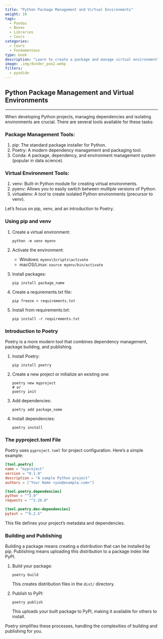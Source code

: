 ```yaml
---
title: "Python Package Management and Virtual Environments"
weight: 10
tags:
  - Pandas
  - Bases
  - Libraries
  - Cours
categories:
  - Cours
  - Fondamentaux
type: book
description: "Learn to create a package and manage virtual environment"
image: .img/dunder_poo2.webp
filters:
  - pyodide
---
```


## Python Package Management and Virtual Environments

---

When developing Python projects, managing dependencies and isolating environments are crucial. There are several tools available for these tasks:

### Package Management Tools:
1. pip: The standard package installer for Python.
2. Poetry: A modern dependency management and packaging tool.
3. Conda: A package, dependency, and environment management system (popular in data science).

### Virtual Environment Tools:
1. venv: Built-in Python module for creating virtual environments.
2. pyenv: Allows you to easily switch between multiple versions of Python.
3. virtualenv: A tool to create isolated Python environments (precursor to venv).

Let's focus on pip, venv, and an introduction to Poetry.

### Using pip and venv

1. Create a virtual environment:
   ```
   python -m venv myenv
   ```

2. Activate the environment:
   - Windows: `myenv\Scripts\activate`
   - macOS/Linux: `source myenv/bin/activate`

3. Install packages:
   ```
   pip install package_name
   ```

4. Create a requirements.txt file:
   ```
   pip freeze > requirements.txt
   ```

5. Install from requirements.txt:
   ```
   pip install -r requirements.txt
   ```

### Introduction to Poetry

Poetry is a more modern tool that combines dependency management, package building, and publishing.

1. Install Poetry:
   ```
   pip install poetry
   ```

2. Create a new project or initialize an existing one:
   ```
   poetry new myproject
   # or
   poetry init
   ```

3. Add dependencies:
   ```
   poetry add package_name
   ```

4. Install dependencies:
   ```
   poetry install
   ```

### The pyproject.toml File

Poetry uses `pyproject.toml` for project configuration. Here's a simple example:

```toml
[tool.poetry]
name = "myproject"
version = "0.1.0"
description = "A sample Python project"
authors = ["Your Name <you@example.com>"]

[tool.poetry.dependencies]
python = "^3.9"
requests = "^2.26.0"

[tool.poetry.dev-dependencies]
pytest = "^6.2.5"
```

This file defines your project's metadata and dependencies.

### Building and Publishing

Building a package means creating a distribution that can be installed by pip. Publishing means uploading this distribution to a package index like PyPI.

1. Build your package:
   ```
   poetry build
   ```
   This creates distribution files in the `dist/` directory.

2. Publish to PyPI:
   ```
   poetry publish
   ```
   This uploads your built package to PyPI, making it available for others to install.

Poetry simplifies these processes, handling the complexities of building and publishing for you.

